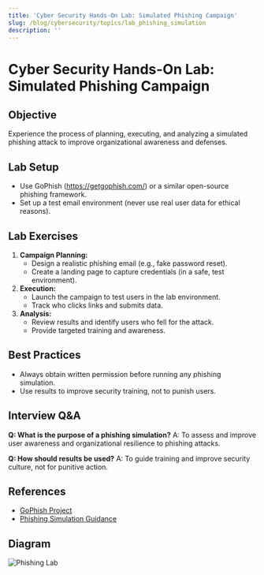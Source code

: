 ```yaml
---
title: 'Cyber Security Hands-On Lab: Simulated Phishing Campaign'
slug: /blog/cybersecurity/topics/lab_phishing_simulation
description: ''
---
```

# Cyber Security Hands-On Lab: Simulated Phishing Campaign

## Objective
Experience the process of planning, executing, and analyzing a simulated phishing attack to improve organizational awareness and defenses.

## Lab Setup
- Use GoPhish (https://getgophish.com/) or a similar open-source phishing framework.
- Set up a test email environment (never use real user data for ethical reasons).

## Lab Exercises
1. **Campaign Planning:**
   - Design a realistic phishing email (e.g., fake password reset).
   - Create a landing page to capture credentials (in a safe, test environment).
2. **Execution:**
   - Launch the campaign to test users in the lab environment.
   - Track who clicks links and submits data.
3. **Analysis:**
   - Review results and identify users who fell for the attack.
   - Provide targeted training and awareness.

## Best Practices
- Always obtain written permission before running any phishing simulation.
- Use results to improve security training, not to punish users.

## Interview Q&A
**Q: What is the purpose of a phishing simulation?**
A: To assess and improve user awareness and organizational resilience to phishing attacks.

**Q: How should results be used?**
A: To guide training and improve security culture, not for punitive action.

## References
- [GoPhish Project](https://getgophish.com/)
- [Phishing Simulation Guidance](https://www.sans.org/blog/how-to-run-a-successful-phishing-simulation/)

## Diagram
![Phishing Lab](https://getgophish.com/img/gophish-lab-diagram.png)
